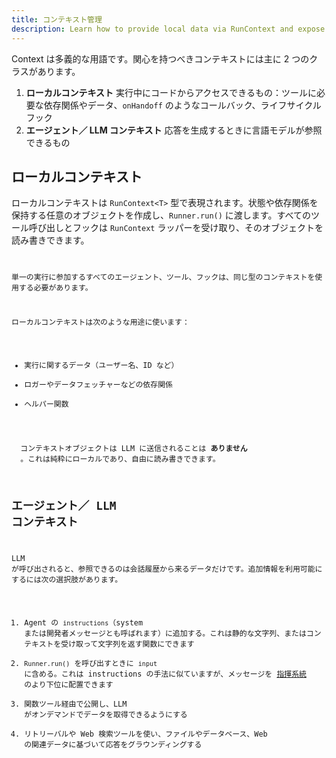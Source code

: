 ```yaml
---
title: コンテキスト管理
description: Learn how to provide local data via RunContext and expose context to the LLM
---
```



Context は多義的な用語です。関心を持つべきコンテキストには主に 2 つのクラスがあります。

1.  **ローカルコンテキスト** 実行中にコードからアクセスできるもの：ツールに必要な依存関係やデータ、`onHandoff` のようなコールバック、ライフサイクルフック
2.  **エージェント／ LLM コンテキスト** 応答を生成するときに言語モデルが参照できるもの

## ローカルコンテキスト

ローカルコンテキストは `RunContext<T>` 型で表現されます。状態や依存関係を保持する任意のオブジェクトを作成し、`Runner.run()` に渡します。すべてのツール呼び出しとフックは `RunContext` ラッパーを受け取り、そのオブジェクトを読み書きできます。

<Code
  lang="typescript"
  code={localContextExample}
  title="ローカルコンテキストの例"
/>

単一の実行に参加するすべてのエージェント、ツール、フックは、同じ型のコンテキストを使用する必要があります。

ローカルコンテキストは次のような用途に使います：

- 実行に関するデータ（ユーザー名、ID など）
- ロガーやデータフェッチャーなどの依存関係
- ヘルパー関数

<Aside type="note">
  コンテキストオブジェクトは LLM に送信されることは <b>ありません</b>
  。これは純粋にローカルであり、自由に読み書きできます。
</Aside>

## エージェント／ LLM コンテキスト

LLM が呼び出されると、参照できるのは会話履歴から来るデータだけです。追加情報を利用可能にするには次の選択肢があります。

1. Agent の `instructions`（system または開発者メッセージとも呼ばれます）に追加する。これは静的な文字列、またはコンテキストを受け取って文字列を返す関数にできます
2. `Runner.run()` を呼び出すときに `input` に含める。これは instructions の手法に似ていますが、メッセージを [指揮系統](https://cdn.openai.com/spec/model-spec-2024-05-08.html#follow-the-chain-of-command) のより下位に配置できます
3. 関数ツール経由で公開し、LLM がオンデマンドでデータを取得できるようにする
4. リトリーバルや Web 検索ツールを使い、ファイルやデータベース、Web の関連データに基づいて応答をグラウンディングする
